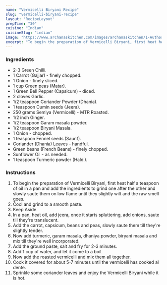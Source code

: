 ---
name: "Vermicelli Biryani Recipe"
slug: "vermicelli-biryani-recipe"
layout: 'RecipeLayout'
prepTime: "30"
cuisine: "Indian"
cuisineSlug: "indian"
image: "https://www.archanaskitchen.com/images/archanaskitchen/1-Author/sindhu_bharadwaj/vermicelli_biryani.jpg"
excerpt: "To begin the preparation of Vermicelli Biryani, first heat half a teaspoon of oil in a pan and add the ingredients to grind one after the other and slowly saute them on low flame until they slightly wilt and the raw smell goes"
---

### Ingredients

- 2-3 Green Chilli.
- 1 Carrot (Gajjar) - finely chopped.
- 1 Onion - finely sliced.
- 1 cup Green peas (Matar).
- 1 Green Bell Pepper (Capsicum) - diced.
- 2 cloves Garlic.
- 1/2 teaspoon Coriander Powder (Dhania).
- 1 teaspoon Cumin seeds (Jeera).
- 250 grams Semiya (Vermicelli) - MTR Roasted.
- 1/2 inch Ginger.
- 1/2 teaspoon Garam masala powder.
- 1/2 teaspoon Biryani Masala.
- 1 Onion - chopped.
- 1 teaspoon Fennel seeds (Saunf).
- Coriander (Dhania) Leaves - handful.
- Green beans (French Beans) - finely chopped.
- Sunflower Oil - as needed.
- 1 teaspoon Turmeric powder (Haldi).

### Instructions

1. To begin the preparation of Vermicelli Biryani, first heat half a teaspoon of oil in a pan and add the ingredients to grind one after the other and slowly saute them on low flame until they slightly wilt and the raw smell goes.
1. Cool and grind to a smooth paste.
1. Keep Aside.
1. In a pan, heat oil, add jeera, once it starts spluttering, add onions, saute till they're translucent.
1. Add the carrot, capsicum, beans and peas, slowly saute them till they're slightly tender.
1. Now add turmeric, garam masala, dhaniya powder, biryani masala and mix till they're well incorporated.
1. Add the ground paste, salt and fry for 2-3 minutes.
1. Add 1 cup of water, and let it come to a boil.
1. Now add the roasted vermicelli and mix them all together.
1. Cook it covered for about 5-7 minutes until the vermicelli has cooked al dente.
1. Sprinkle some coriander leaves and enjoy the Vermicelli Biryani while it is hot.
